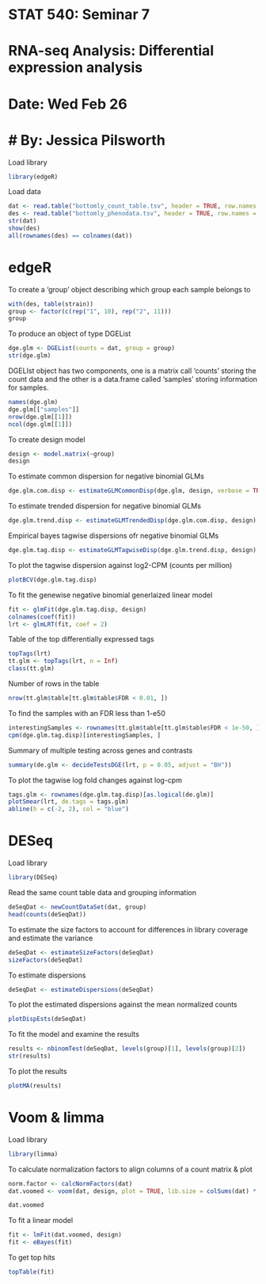 # STAT 540: Seminar 7
# RNA-seq Analysis: Differential expression analysis
# Date: Wed Feb 26
# By: Jessica Pilsworth
========================================================

Load library 
```r
library(edgeR)
```

Load data
```r
dat <- read.table("bottomly_count_table.tsv", header = TRUE, row.names = 1)
des <- read.table("bottomly_phenodata.tsv", header = TRUE, row.names = 1)
str(dat)
show(des)
all(rownames(des) == colnames(dat))
```

# edgeR

To create a 'group' object describing which group each sample belongs to
```r
with(des, table(strain))
group <- factor(c(rep("1", 10), rep("2", 11)))
group
```

To produce an object of type DGEList 
```r
dge.glm <- DGEList(counts = dat, group = group)
str(dge.glm)
```

DGELIst object has two components, one is a matrix call 'counts' storing the count data and the other is a data.frame called 'samples' storing information for samples.
```r
names(dge.glm)
dge.glm[["samples"]]
nrow(dge.glm[[1]])
ncol(dge.glm[[1]])
```

To create design model
```r
design <- model.matrix(~group)
design
```

To estimate common dispersion for negative binomial GLMs
```r
dge.glm.com.disp <- estimateGLMCommonDisp(dge.glm, design, verbose = TRUE)
```

To estimate trended dispersion for negative binomial GLMs
```r
dge.glm.trend.disp <- estimateGLMTrendedDisp(dge.glm.com.disp, design)
```

Empirical bayes tagwise dispersions ofr negative binomial GLMs
```r
dge.glm.tag.disp <- estimateGLMTagwiseDisp(dge.glm.trend.disp, design)
```

To plot the tagwise dispersion against log2-CPM (counts per million)
```r
plotBCV(dge.glm.tag.disp)
```

To fit the genewise negative binomial generlaized linear model
```r
fit <- glmFit(dge.glm.tag.disp, design)
colnames(coef(fit))
lrt <- glmLRT(fit, coef = 2)
```

Table of the top differentially expressed tags
```r
topTags(lrt)
tt.glm <- topTags(lrt, n = Inf)
class(tt.glm)
```

Number of rows in the table
```r
nrow(tt.glm$table[tt.glm$table$FDR < 0.01, ])
```

To find the samples with an FDR less than 1-e50
```r
interestingSamples <- rownames(tt.glm$table[tt.glm$table$FDR < 1e-50, ])
cpm(dge.glm.tag.disp)[interestingSamples, ]
```

Summary of multiple testing across genes and contrasts
```r
summary(de.glm <- decideTestsDGE(lrt, p = 0.05, adjust = "BH"))
```

To plot the tagwise log fold changes against log-cpm
```r
tags.glm <- rownames(dge.glm.tag.disp)[as.logical(de.glm)]
plotSmear(lrt, de.tags = tags.glm)
abline(h = c(-2, 2), col = "blue")
```

# DESeq

Load library 
```r
library(DESeq)
```

Read the same count table data and grouping information
```r
deSeqDat <- newCountDataSet(dat, group)
head(counts(deSeqDat))
```

To estimate the size factors to account for differences in library coverage and estimate the variance
```r
deSeqDat <- estimateSizeFactors(deSeqDat)
sizeFactors(deSeqDat)
```

To estimate dispersions
```r
deSeqDat <- estimateDispersions(deSeqDat)
```

To plot the estimated dispersions against the mean normalized counts
```r
plotDispEsts(deSeqDat)
```

To fit the model and examine the results
```r
results <- nbinomTest(deSeqDat, levels(group)[1], levels(group)[2])
str(results)
```

To plot the results
```r
plotMA(results)
```

# Voom & limma

Load library
```r
library(limma)
```

To calculate normalization factors to align columns of a count matrix & plot
```r
norm.factor <- calcNormFactors(dat)
dat.voomed <- voom(dat, design, plot = TRUE, lib.size = colSums(dat) * norm.factor)
```

```r
dat.voomed
```

To fit a linear model 
```r
fit <- lmFit(dat.voomed, design)
fit <- eBayes(fit)
```

To get top hits
```r
topTable(fit)
```

